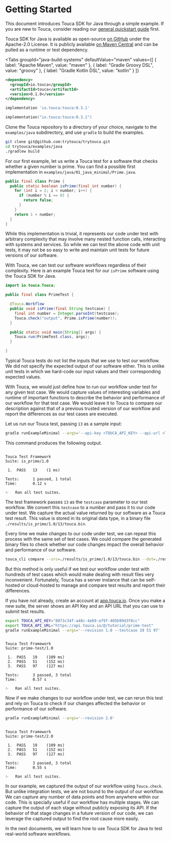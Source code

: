 
# Getting Started

This document introduces Touca SDK for Java through a simple example. If you are
new to Touca, consider reading our
[general quickstart guide](/basics/quickstart) first.

Touca SDK for Java is available as open-source
[on GitHub](https://github.com/trytouca/trytouca/tree/main/sdk/java) under the
Apache-2.0 License. It is publicly available
[on Maven Central](https://search.maven.org/artifact/io.touca/touca) and can be
pulled as a runtime or test dependency.

<Tabs
  groupId="java-build-systems"
  defaultValue="maven"
  values={[
    { label: "Apache Maven", value: "maven" },
    { label: "Gradle Groovy DSL", value: "groovy" },
    { label: "Gradle Kotlin DSL", value: "kotlin" }
  ]}
>
  <TabItem value="maven">

```xml
<dependency>
  <groupId>io.touca</groupId>
  <artifactId>touca</artifactId>
  <version>0.1.0</version>
</dependency>
```

  </TabItem>
  <TabItem value="groovy">

```groovy
implementation 'io.touca:touca:0.3.1'
```

  </TabItem>
  <TabItem value="kotlin">

```kotlin
implementation("io.touca:touca:0.3.1")
```

  </TabItem>
</Tabs>

Clone the Touca repository to a directory of your choice, navigate to the
`examples/java` subdirectory, and use `gradle` to build the examples.

```bash
git clone git@github.com:trytouca/trytouca.git
cd trytouca/examples/java
./gradlew build
```

For our first example, let us write a Touca test for a software that checks
whether a given number is prime. You can find a possible first implementation in
`examples/java/01_java_minimal/Prime.java`.

```java
public final class Prime {
  public static boolean isPrime(final int number) {
    for (int i = 2; i < number; i++) {
      if (number % i == 0) {
        return false;
      }
    }
    return 1 < number;
  }
}
```

While this implementation is trivial, it represents our code under test with
arbitrary complexity that may involve many nested function calls, interacting
with systems and services. So while we can test the above code with unit tests,
it may not be so easy to write and maintain unit tests for future versions of
our software.

With Touca, we can test our software workflows regardless of their complexity.
Here is an example Touca test for our `isPrime` software using the Touca SDK for
Java.

```java
import io.touca.Touca;

public final class PrimeTest {

  @Touca.Workflow
  public void isPrime(final String testcase) {
    final int number = Integer.parseInt(testcase);
    Touca.check("output", Prime.isPrime(number));
  }

  public static void main(String[] args) {
    Touca.run(PrimeTest.class, args);
  }

}
```

Typical Touca tests do not list the inputs that we use to test our workflow. We
did not specify the expected output of our software either. This is unlike unit
tests in which we hard-code our input values and their corresponding expected
values.

With Touca, we would just define how to run our workflow under test for any
given test case. We would capture values of interesting variables and runtime of
important functions to describe the behavior and performance of our workflow for
that test case. We would leave it to Touca to compare our description against
that of a previous trusted version of our workflow and report the differences as
our test cases are executed.

Let us run our Touca test, passing `13` as a sample input:

```bash
gradle runExampleMinimal --args='--api-key <TOUCA_API_KEY> --api-url <TOUCA_API_URL> --revision 1.0 --testcase 13'
```

This command produces the following output.

```text

Touca Test Framework
Suite: is_prime/1.0

 1.  PASS   13    (1 ms)

Tests:      1 passed, 1 total
Time:       0.12 s

✨   Ran all test suites.

```

The test framework passes `13` as the `testcase` parameter to our test workflow.
We convert this `testcase` to a number and pass it to our code under test. We
capture the actual value returned by our software as a Touca test result. This
value is stored in its original data type, in a binary file
`./results/is_prime/1.0/13/touca.bin`.

Every time we make changes to our code under test, we can repeat this process
with the same set of test cases. We could compare the generated binary files to
check whether our code changes impact the overall behavior and performance of
our software.

```bash
touca_cli compare --src=./results/is_prime/1.0/13/touca.bin --dst=./results/is_prime/1.0/13/touca.bin
```

But this method is only useful if we test our workflow under test with hundreds
of test cases which would make dealing with result files very inconvenient.
Fortunately, Touca has a server instance that can be self-hosted or cloud-hosted
to manage and compare test results and report their differences.

<ToucaImage
  src="touca-submit-first-version.png"
  dark="touca-submit-first-version-dark.png"
  caption="You will need API Key and API URL to submit test results."
/>

If you have not already, create an account at
[app.touca.io](https://app.touca.io). Once you make a new suite, the server
shows an API Key and an API URL that you can use to submit test results.

```bash
export TOUCA_API_KEY="8073c34f-a48c-4e69-af9f-405b9943f8cc"
export TOUCA_API_URL="https://api.touca.io/@/tutorial/prime-test"
gradle runExampleMinimal --args='--revision 1.0 --testcase 19 51 97'
```

```text

Touca Test Framework
Suite: prime-test/1.0

 1.  PASS   19    (109 ms)
 2.  PASS   51    (152 ms)
 3.  PASS   97    (127 ms)

Tests:      3 passed, 3 total
Time:       0.57 s

✨   Ran all test suites.

```

<ToucaImage
  src="touca-sdk-quickstart-1.png"
  dark="touca-sdk-quickstart-1-dark.png"
  alt="Touca server after submitting results for v1.0"
/>

Now if we make changes to our workflow under test, we can rerun this test and
rely on Touca to check if our changes affected the behavior or performance of
our software.

```bash
gradle runExampleMinimal --args='--revision 2.0'
```

```text

Touca Test Framework
Suite: prime-test/2.0

 1.  PASS   19    (109 ms)
 2.  PASS   51    (152 ms)
 3.  PASS   97    (127 ms)

Tests:      3 passed, 3 total
Time:       0.55 s

✨   Ran all test suites.

```

<ToucaImage
  src="touca-sdk-quickstart-2.png"
  dark="touca-sdk-quickstart-2-dark.png"
  alt="Touca server after submitting results for v2.0"
/>

In our example, we captured the output of our workflow using `Touca.check`. But
unlike integration tests, we are not bound to the output of our workflow. We can
capture any number of data points and from anywhere within our code. This is
specially useful if our workflow has multiple stages. We can capture the output
of each stage without publicly exposing its API. If the behavior of that stage
changes in a future version of our code, we can leverage the captured output to
find the root cause more easily.

In the next documents, we will learn how to use Touca SDK for Java to test
real-world software workflows.
